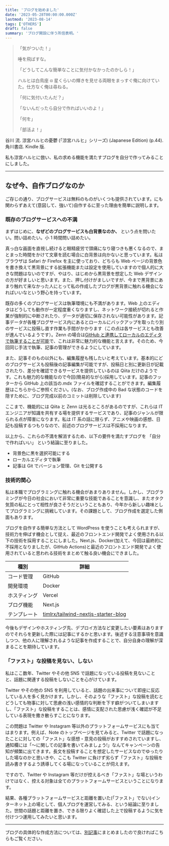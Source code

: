 ```yaml
---
title: 'ブログを始めました'
date: '2023-05-28T00:00:00.000Z'
lastmod: '2023-08-14'
tags: ['OTHERS']
draft: false
summary: 'ブログ開設に伴う所信表明。'
---
```


> 「気がついた！」
>
> 唾を飛ばすな。
>
> 「どうしてこんな簡単なことに気付かなかったのかしら！」
>
> ハルヒは白鳥座 α 星くらいの輝きを見せる両眼をまっすぐ俺に向けていた。仕方なく俺は尋ねる。
>
> 「何に気付いたんだ？」
>
> 「ないんだったら自分で作ればいいのよ！」
>
> 「何を」
>
> 「部活よ！」

<Source>
  谷川 流. 涼宮ハルヒの憂鬱 (「涼宮ハルヒ」シリーズ) (Japanese Edition) (p.44). 角川書店. Kindle 版.
</Source>

<br />

私も涼宮ハルヒに倣い、私の求める機能を満たすブログを自分で作ってみることにしました。

---

## なぜ今、自作ブログなのか

ご存じの通り、ブログサービスは無料のものがいくつも提供されています。にも関わらずあえて(意図して、強いて)自作するに至った理由を簡単に説明します。

### 既存のブログサービスへの不満

まずはじめに、**なぜどのブログサービスも白背景なのか、** という点を問いたい。問い詰めたい。小 1 時間問い詰めたい。

真っ白な画面を直視し続けると眼精疲労で頭痛になり寝つきも悪くなるので、まとまった時間をかけて文章を読む場合に白背景は向かないと思っています。私はブラウザは Safari か Firefox を主に使っており、どちらも Web ページの背景色を書き換えて黒背景にする拡張機能または設定を使用していますので個人的に大きな問題はないのですが、やはり、はじめから黒背景を想定した Web デザインの方が好ましいと思います。また、押し付けがましいですが、今まで黒背景にあまり触れて来なかった人にとって私の作成したブログが黒背景に触れる機会になればいいなという野心を持っています。

既存の多くのブログサービスは執筆環境にも不満があります。Web 上のエディタはどうしても動作が一定程度重くなりますし、ネットワーク接続が切れると作業が強制的に中断されたり、データが適切に保存されない可能性があります。記事データが各種ブログサービス内にあるとローカルにバックアップを取ったり別のサービスに投稿し直す作業も手間がかかります（この点は各サービスとも改善が進んでいるようです）。Zenn の場合は[GitHub と連携してローカルのエディタで執筆することが可能](https://zenn.dev/zenn/articles/connect-to-github)で、これは非常に魅力的な機能と言えます。そのため、今回同じ手法で執筆、記事の管理ができるようにしています。

また、記事そのもの以外にも、編集履歴も残したいと考えています。基本的にどのブログサービスも投稿後の記事編集が可能ですが、投稿日と別に更新日が記載されたり、差分を確認できるサービスを提供しているのは Qiita だけのようです。これも魅力的な機能なので今回(簡易的ながら)採用しています。記事のフッターから GitHub 上の該当の.mdx ファイルを確認することができます。編集履歴はこちらからご参照ください。(なお、ブログ作成中の Bad な状態のコードを隠すために、ブログ完成以前のコミットは削除しています)

ここまで、機能的には Qiita と Zenn は光るところがあるのですが、これらは IT エンジニアが知識を共有する場を提供するサービスであり、記事のジャンルが限られる点が障害になります。私は IT 系の話に限らず、アニメや映画の感想、日記も投稿するつもりなので、前述のブログサービスは不採用になります。

以上から、これらの不満を解消するため、以下の要件を満たすブログを 「自分で作ればいい」 という結論に至りました。

- 背景色に黒を選択可能にする
- ローカルエディタで執筆
- 記事は Git でバージョン管理、Git を公開する

### 技術的関心

私は本職でプログラミングに触れる機会があまりありません。しかし、プログラミングが今日の社会において非常に重要な技能であることを意識し、またオタク気質の私にとって相性が良さそうだということもあり、今年から新しい趣味としてプログラミングに挑戦しています。その課題として、ブログ作成を選定した側面もあります。

ブログを自作する簡単な方法として WordPress を使うことも考えられますが、技術力を伸ばす機会として捉え、最近のフロントエンド開発でよく使用される以下の技術を採用することにしました。Next.js、Docker(加えて、今回は最終的に不採用となりましたが、GitHub Actions)と最近のフロントエンド開発でよく使用されていると思われる技術をまとめて触る良い機会にできました。

| 種別         | 詳細                                                                                          |
| ------------ | --------------------------------------------------------------------------------------------- |
| コード管理   | GitHub                                                                                        |
| 開発環境     | Docker                                                                                        |
| ホスティング | Vercel                                                                                        |
| ブログ機能   | Next.js                                                                                       |
| テンプレート | [timlrx/tailwind-nextjs-starter-blog](https://github.com/timlrx/tailwind-nextjs-starter-blog) |

今後もデザインやホスティング先、デプロイ方法など変更したい要素はありますのでそれらを更新した際には記事にするかと思います。後述する注意事項を意識しつつ、他の人に理解されるような記事を作成することで、自分自身の理解が深まることを期待しています。

### 「ファスト」な投稿を見ない、しない

私はここ数年、Twitter やその他 SNS で話題になっている投稿を見ないことと、話題に関連する投稿をしないことを心がけています。

Twitter やその他の SNS を利用していると、話題の出来事について即座に反応している人を多く見かけます。しかし、そのような「ファスト」な投稿を読むとどうしても物事に対して思慮の浅い感情的な判断を下す癖がついてしまいますし、「ファスト」な投稿をすることは、感情に支配された思慮が浅く確認が不足している表現を撒き散らすことになります。

この問題は Twitter や Instagram 等以外のプラットフォームサービスにも当てはまります。例えば、Note のトップページを見てみると、Twitter で話題になったことに対しての「ファスト」な感想・意見の投稿がおすすめされていますし、通知欄には「〜に関しての記事を書いてみましょう!」なんてキャンペーンの告知が頻繁に出てきます。長文を投稿することを想定したサービスなのでゆったりした場なのかと思いきや、ここも Twitter に負けず劣らず「ファスト」な投稿を読み書きするよう誘導してくる場になっていることが伺えます。

ですので、Twitter や Instagram 等だけが控えるべき「ファスト」な場というわけではなく、控える対象は全てのプラットフォームサービスということになります。

結果、各種プラットフォームサービスと距離を置いた(「ファスト」でない)インターネット上の場として、個人ブログを運営してみる、という結論に至りました。世間の話題と距離を置き、できる限りよく確認した上で投稿するように気を付けつつ運用してみたいと思います。

---

ブログの具体的な作成方法については、[別記事](/blog/how-to-create-a-blog)にまとめましたので良ければこちらもご覧ください。
